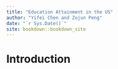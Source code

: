 ```yaml
--- 
title: "Education Attainment in the US"
author: "Yifei Chen and Zujun Peng"
date: "`r Sys.Date()`"
site: bookdown::bookdown_site
---
```


# Introduction

